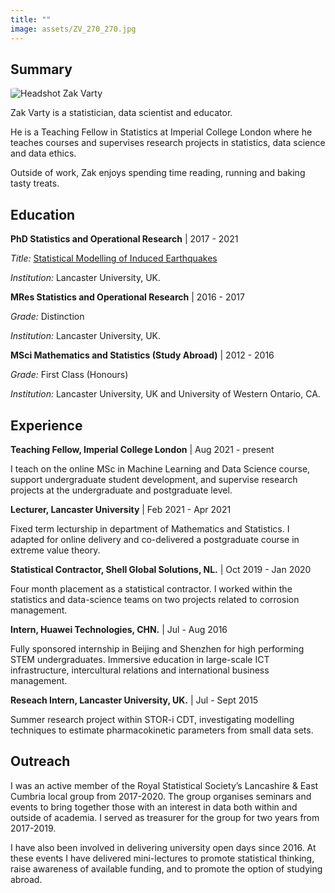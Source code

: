 ```yaml
---
title: ""
image: assets/ZV_270_270.jpg
---
```


## Summary

::: small_right
<img style = "border-radius: 10%;" src="assets/00_avatars/ZV_270_270.jpg" alt="Headshot Zak Varty">
:::
Zak Varty is a statistician, data scientist and educator. 

He is a Teaching Fellow in Statistics at Imperial College London where he teaches courses and supervises research projects in statistics, data science and data ethics.

Outside of work, Zak enjoys spending time reading, running and baking tasty treats.
 


## Education

__PhD Statistics and Operational Research__ | 2017 - 2021

_Title:_ [Statistical Modelling of Induced Earthquakes](https://eprints.lancs.ac.uk/id/eprint/160193/1/2021VartyPhD.pdf)

_Institution:_ Lancaster University, UK.  


__MRes Statistics and Operational Research__ | 2016 - 2017

_Grade:_ Distinction

_Institution:_ Lancaster University, UK.  


__MSci Mathematics and Statistics (Study Abroad)__ | 2012 - 2016

_Grade:_ First Class (Honours)

_Institution:_ Lancaster University, UK and University of Western Ontario, CA.  



## Experience

__Teaching Fellow, Imperial College London__ | Aug 2021 - present

I teach on the online MSc in Machine Learning and Data Science course, support undergraduate student development, and supervise research projects at the undergraduate and postgraduate level.

__Lecturer, Lancaster University__ | Feb 2021 - Apr 2021

Fixed term lecturship in department of Mathematics and Statistics. I adapted for online delivery and co-delivered a postgraduate course in extreme value theory.

__Statistical Contractor, Shell Global Solutions, NL.__ | Oct 2019 - Jan 2020

Four month placement as a statistical contractor. I worked within the statistics and data-science teams on two projects related to corrosion management. 

__Intern, Huawei Technologies, CHN.__ | Jul - Aug 2016

Fully sponsored internship in Beijing and Shenzhen for high performing STEM undergraduates. Immersive education in large-scale ICT infrastructure, intercultural relations and international business management.

__Reseach Intern, Lancaster University, UK.__ | Jul - Sept 2015

Summer research project within STOR-i CDT, investigating modelling techniques to estimate pharmacokinetic parameters from small data sets. 

## Outreach 

I was an active member of the Royal Statistical Society’s Lancashire & East Cumbria local group from 2017-2020. The group organises seminars and events to bring together those with an interest in data both within and outside of academia. I served as treasurer for the group for two years from 2017-2019.

I have also been involved in delivering university open days since 2016. At these events I have delivered mini-lectures to promote statistical thinking, raise awareness of available funding, and to promote the option of studying abroad.




